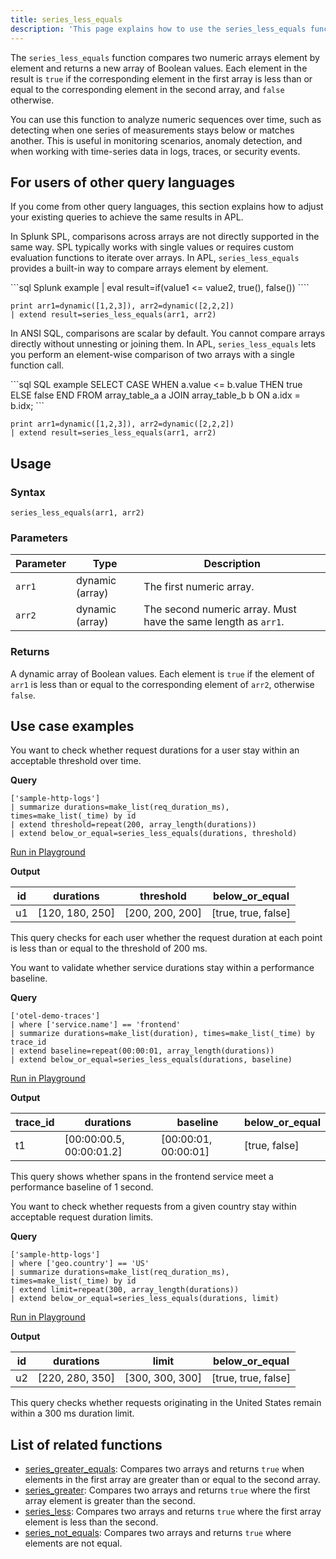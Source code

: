 ```yaml
---
title: series_less_equals
description: 'This page explains how to use the series_less_equals function in APL.'
---
```


The `series_less_equals` function compares two numeric arrays element by element and returns a new array of Boolean values. Each element in the result is `true` if the corresponding element in the first array is less than or equal to the corresponding element in the second array, and `false` otherwise.  

You can use this function to analyze numeric sequences over time, such as detecting when one series of measurements stays below or matches another. This is useful in monitoring scenarios, anomaly detection, and when working with time-series data in logs, traces, or security events.

## For users of other query languages

If you come from other query languages, this section explains how to adjust your existing queries to achieve the same results in APL.

<AccordionGroup>
<Accordion title="Splunk SPL users">

In Splunk SPL, comparisons across arrays are not directly supported in the same way. SPL typically works with single values or requires custom evaluation functions to iterate over arrays. In APL, `series_less_equals` provides a built-in way to compare arrays element by element.

<CodeGroup>
```sql Splunk example
| eval result=if(value1 <= value2, true(), false())
````

```kusto APL equivalent
print arr1=dynamic([1,2,3]), arr2=dynamic([2,2,2])
| extend result=series_less_equals(arr1, arr2)
```

</CodeGroup>

</Accordion>
<Accordion title="ANSI SQL users">

In ANSI SQL, comparisons are scalar by default. You cannot compare arrays directly without unnesting or joining them. In APL, `series_less_equals` lets you perform an element-wise comparison of two arrays with a single function call.

<CodeGroup>
```sql SQL example
SELECT CASE WHEN a.value <= b.value THEN true ELSE false END
FROM array_table_a a
JOIN array_table_b b ON a.idx = b.idx;
```

```kusto APL equivalent
print arr1=dynamic([1,2,3]), arr2=dynamic([2,2,2])
| extend result=series_less_equals(arr1, arr2)
```

</CodeGroup>

</Accordion>
</AccordionGroup>

## Usage

### Syntax

```kusto
series_less_equals(arr1, arr2)
```

### Parameters

| Parameter | Type            | Description                                                    |
| --------- | --------------- | -------------------------------------------------------------- |
| `arr1`    | dynamic (array) | The first numeric array.                                       |
| `arr2`    | dynamic (array) | The second numeric array. Must have the same length as `arr1`. |

### Returns

A dynamic array of Boolean values. Each element is `true` if the element of `arr1` is less than or equal to the corresponding element of `arr2`, otherwise `false`.

## Use case examples

<Tabs>
<Tab title="Log analysis">

You want to check whether request durations for a user stay within an acceptable threshold over time.

**Query**

```kusto
['sample-http-logs']
| summarize durations=make_list(req_duration_ms), times=make_list(_time) by id
| extend threshold=repeat(200, array_length(durations))
| extend below_or_equal=series_less_equals(durations, threshold)
```

[Run in Playground](https://play.axiom.co/axiom-play-qf1k/query?initForm=%7B%22apl%22%3A%22%5B'sample-http-logs'%5D%20%7C%20summarize%20durations%3Dmake_list%28req_duration_ms%29%2C%20times%3Dmake_list%28_time%29%20by%20id%20%7C%20extend%20threshold%3Drepeat%28200%2C%20array_length%28durations%29%29%20%7C%20extend%20below_or_equal%3Dseries_less_equals%28durations%2C%20threshold%29%22%7D)

**Output**

| id | durations        | threshold        | below_or_equal     |
| -- | ---------------- | ---------------- | -------------------- |
| u1 | [120, 180, 250] | [200, 200, 200] | [true, true, false] |

This query checks for each user whether the request duration at each point is less than or equal to the threshold of 200 ms.

</Tab>
<Tab title="OpenTelemetry traces">

You want to validate whether service durations stay within a performance baseline.

**Query**

```kusto
['otel-demo-traces']
| where ['service.name'] == 'frontend'
| summarize durations=make_list(duration), times=make_list(_time) by trace_id
| extend baseline=repeat(00:00:01, array_length(durations))
| extend below_or_equal=series_less_equals(durations, baseline)
```

[Run in Playground](https://play.axiom.co/axiom-play-qf1k/query?initForm=%7B%22apl%22%3A%22%5B'otel-demo-traces'%5D%20%7C%20where%20%5B'service.name'%5D%20%3D%3D%20'frontend'%20%7C%20summarize%20durations%3Dmake_list%28duration%29%2C%20times%3Dmake_list%28_time%29%20by%20trace_id%20%7C%20extend%20baseline%3Drepeat%2800%3A00%3A01%2C%20array_length%28durations%29%29%20%7C%20extend%20below_or_equal%3Dseries_less_equals%28durations%2C%20baseline%29%22%7D)

**Output**

| trace_id | durations                 | baseline              | below_or_equal |
| --------- | ------------------------- | --------------------- | ---------------- |
| t1        | [00:00:00.5, 00:00:01.2] | [00:00:01, 00:00:01] | [true, false]   |

This query shows whether spans in the frontend service meet a performance baseline of 1 second.

</Tab>
<Tab title="Security logs">

You want to check whether requests from a given country stay within acceptable request duration limits.

**Query**

```kusto
['sample-http-logs']
| where ['geo.country'] == 'US'
| summarize durations=make_list(req_duration_ms), times=make_list(_time) by id
| extend limit=repeat(300, array_length(durations))
| extend below_or_equal=series_less_equals(durations, limit)
```

[Run in Playground](https://play.axiom.co/axiom-play-qf1k/query?initForm=%7B%22apl%22%3A%22%5B'sample-http-logs'%5D%20%7C%20where%20%5B'geo.country'%5D%20%3D%3D%20'US'%20%7C%20summarize%20durations%3Dmake_list%28req_duration_ms%29%2C%20times%3Dmake_list%28_time%29%20by%20id%20%7C%20extend%20limit%3Drepeat%28300%2C%20array_length%28durations%29%29%20%7C%20extend%20below_or_equal%3Dseries_less_equals%28durations%2C%20limit%29%22%7D)

**Output**

| id | durations        | limit            | below_or_equal     |
| -- | ---------------- | ---------------- | -------------------- |
| u2 | [220, 280, 350] | [300, 300, 300] | [true, true, false] |

This query checks whether requests originating in the United States remain within a 300 ms duration limit.

</Tab>
</Tabs>

## List of related functions

- [series_greater_equals](/apl/scalar-functions/time-series/series-greater-equals): Compares two arrays and returns `true` when elements in the first array are greater than or equal to the second array.
- [series_greater](/apl/scalar-functions/time-series/series-greater): Compares two arrays and returns `true` where the first array element is greater than the second.
- [series_less](/apl/scalar-functions/time-series/series-less): Compares two arrays and returns `true` where the first array element is less than the second.
- [series_not_equals](/apl/scalar-functions/time-series/series-not-equals): Compares two arrays and returns `true` where elements are not equal.
